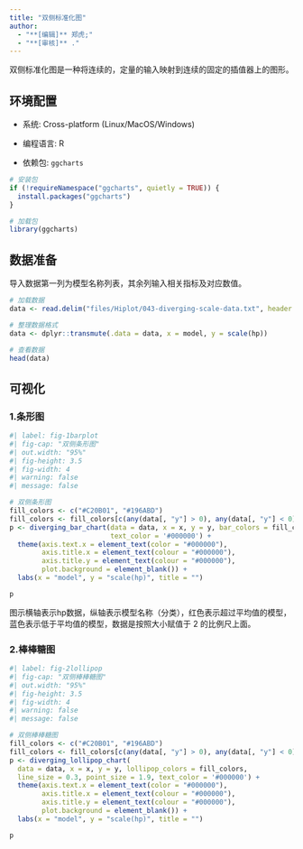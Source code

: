 ```yaml
---
title: "双侧标准化图"
author:
  - "**[编辑]** 郑虎;"
  - "**[审核]** ."
---
```


双侧标准化图是一种将连续的，定量的输入映射到连续的固定的插值器上的图形。

## 环境配置

-   系统: Cross-platform (Linux/MacOS/Windows)

-   编程语言: R

-   依赖包: `ggcharts`

```r
# 安装包
if (!requireNamespace("ggcharts", quietly = TRUE)) {
  install.packages("ggcharts")
}

# 加载包
library(ggcharts)
```

## 数据准备

导入数据第一列为模型名称列表，其余列输入相关指标及对应数值。

```r
# 加载数据
data <- read.delim("files/Hiplot/043-diverging-scale-data.txt", header = T)

# 整理数据格式
data <- dplyr::transmute(.data = data, x = model, y = scale(hp))

# 查看数据
head(data)
```

## 可视化

### 1.条形图

```r
#| label: fig-1barplot
#| fig-cap: "双侧条形图"
#| out.width: "95%"
#| fig-height: 3.5
#| fig-width: 4
#| warning: false
#| message: false

# 双侧条形图
fill_colors <- c("#C20B01", "#196ABD")
fill_colors <- fill_colors[c(any(data[, "y"] > 0), any(data[, "y"] < 0))]
p <- diverging_bar_chart(data = data, x = x, y = y, bar_colors = fill_colors,
                         text_color = '#000000') + 
  theme(axis.text.x = element_text(color = "#000000"),
        axis.title.x = element_text(colour = "#000000"),
        axis.title.y = element_text(colour = "#000000"),
        plot.background = element_blank()) + 
  labs(x = "model", y = "scale(hp)", title = "")

p
```

图示横轴表示hp数据，纵轴表示模型名称（分类），红色表示超过平均值的模型，蓝色表示低于平均值的模型，数据是按照大小赋值于 2 的比例尺上面。

### 2.棒棒糖图

```r
#| label: fig-2lollipop
#| fig-cap: "双侧棒棒糖图"
#| out.width: "95%"
#| fig-height: 3.5
#| fig-width: 4
#| warning: false
#| message: false

# 双侧棒棒糖图
fill_colors <- c("#C20B01", "#196ABD")
fill_colors <- fill_colors[c(any(data[, "y"] > 0), any(data[, "y"] < 0))]
p <- diverging_lollipop_chart(
  data = data, x = x, y = y, lollipop_colors = fill_colors,
  line_size = 0.3, point_size = 1.9, text_color = '#000000') + 
  theme(axis.text.x = element_text(color = "#000000"),
        axis.title.x = element_text(colour = "#000000"),
        axis.title.y = element_text(colour = "#000000"),
        plot.background = element_blank()) + 
  labs(x = "model", y = "scale(hp)", title = "")

p
```



